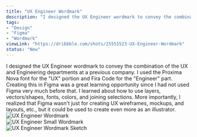 ```yaml
---
title: "UX Engineer Wordmark"
description: "I designed the UX Engineer wordmark to convey the combination of the UX and Engineering departments at a previous company."
tags:
- "Design"
- "Figma"
- "Wordmark"
viewLink: "https://dribbble.com/shots/25551523-UX-Engineer-Wordmark"
status: "New"
---
```



<Panel id="description" headerText='Description' headerSize='3' backgroundColor='var(--color-ux-engineer-wordmark-primary-rgb)'>
    I designed the UX Engineer wordmark to convey the combination of the UX and Engineering departments at a previous company. 
    I used the Proxima Nova font for the "UX" portion and Fira Code for the "Engineer" part.
    <br />
    Creating this in Figma was a great learning opportunity since I had not used Figma very much before that. I learned about
    how to use layers, vectors/shapes, fonts, colors, and joining selections. More importantly, I realized that Figma wasn't just 
    for creating UX wireframes, mockups, and layouts, etc., but it could be used to create even more as an illustrator.
</Panel>
<br />

<Panel id="images" headerText='Images' headerSize='3' backgroundColor='var(--color-ux-engineer-wordmark-primary-rgb)'>
    <Image src="/images/UXE_Wordmark_v1b.png" alt="UX Engineer Wordmark" height={150} width={800}/>
    <div class="panel-gap"></div>
    <Image src="/images/UXE_Small_Wordmark_v1b.png" alt="UX Engineer Small Wordmark" height={154} width={400}/>
</Panel>
<br />

<Panel id="sketches" headerText='Sketches' headerSize='3' backgroundColor='var(--color-ux-engineer-wordmark-primary-rgb)'>
    <Image src="/images/wireframes/UXE_Wordmark_sketch.jpg" alt="UX Engineer Wordmark Sketch" height={400} width={400}/>
</Panel>
<br />
